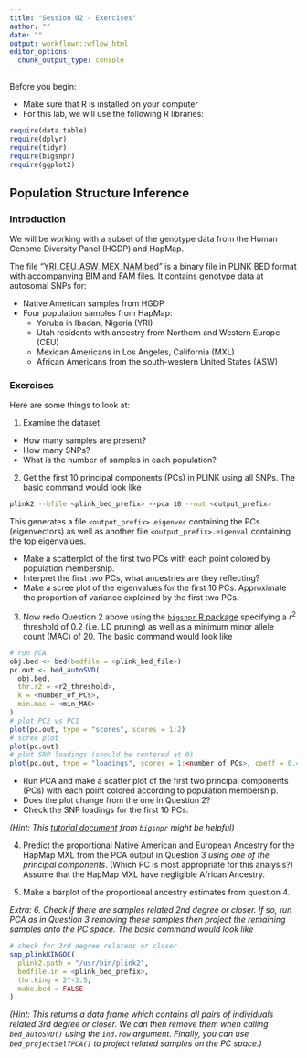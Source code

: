 ```yaml
---
title: "Session 02 - Exercises"
author: ""
date: ""
output: workflowr::wflow_html
editor_options:
  chunk_output_type: console
---
```

Before you begin:

* Make sure that R is installed on your computer
* For this lab, we will use the following R libraries:
```r
require(data.table)
require(dplyr)
require(tidyr)
require(bigsnpr)
require(ggplot2)
```

## Population Structure Inference

### Introduction
We will be working with a subset of the genotype data from the Human Genome Diversity Panel (HGDP) and HapMap.

The file “[YRI_CEU_ASW_MEX_NAM.bed](https://github.com/joellembatchou/SISG2022_Association_Mapping/tree/master/data)” is a binary file in PLINK BED format with accompanying BIM and FAM files.
It contains genotype data at autosomal SNPs for:

* Native American samples from HGDP
* Four population samples from HapMap: 
  + Yoruba in Ibadan, Nigeria (YRI)
  + Utah residents with ancestry from
Northern and Western Europe (CEU)
  + Mexican Americans in Los Angeles, California (MXL)
  + African Americans from the south-western United States (ASW)

### Exercises
Here are some things to look at:

1. Examine the dataset:
  * How many samples are present? 
  * How many SNPs?
  * What is the number of samples in each population?

2. Get the first 10 principal components (PCs) in PLINK using all SNPs. The basic command would look like
```bash
plink2 --bfile <plink_bed_prefix> --pca 10 --out <output_prefix>
```
This generates a file `<output_prefix>.eigenvec` containing the PCs (eigenvectors) as well as another file `<output_prefix>.eigenval` containing the top eigenvalues.

  * Make a scatterplot of the first two PCs with each point colored by population membership. 
  * Interpret the first two PCs, what ancestries are they reflecting?
  * Make a scree plot of the eigenvalues for the first 10 PCs. Approximate the proportion of variance explained by the first two PCs.

3. Now redo Question 2 above using the [`bigsnpr` R package](https://privefl.github.io/bigsnpr/reference/index.html) specifying a $r^2$ threshold of 0.2 (i.e. LD pruning) as well as a minimum minor allele count (MAC) of 20. The basic command would look like
```r
# run PCA
obj.bed <- bed(bedfile = <plink_bed_file>)
pc.out <- bed_autoSVD(
  obj.bed, 
  thr.r2 = <r2_threshold>, 
  k = <number_of_PCs>, 
  min.mac = <min_MAC>
)
# plot PC2 vs PC1
plot(pc.out, type = "scores", scores = 1:2)
# scree plot
plot(pc.out) 
# plot SNP loadings (should be centered at 0)
plot(pc.out, type = "loadings", scores = 1:<number_of_PCs>, coeff = 0.4)
```
  * Run PCA and make a scatter plot of the first two
principal components (PCs) with each point colored according to population
membership. 
  * Does the plot change from the one in Question 2?
  * Check the SNP loadings for the first 10 PCs.
  
*(Hint: This [tutorial document](https://privefl.github.io/bigsnpr/articles/bedpca.html) from `bigsnpr` might be helpful)*

4. Predict the proportional Native American and European Ancestry for the HapMap
MXL from the PCA output in Question 3 *using one of the principal components*. (Which PC is most appropriate for this analysis?) Assume that the HapMap MXL have negligible African Ancestry.

5. Make a barplot of the proportional ancestry estimates from question 4.

*Extra: 6. Check if there are samples related 2nd degree or closer. If so, run PCA as in Question 3 removing these samples then project the remaining samples onto the PC space. The basic command would look like*
```r
# check for 3rd degree relateds or closer
snp_plinkKINGQC(
  plink2.path = "/usr/bin/plink2", 
  bedfile.in = <plink_bed_prefix>, 
  thr.king = 2^-3.5,
  make.bed = FALSE
)
```
*(Hint: This returns a data frame which contains all pairs of individuals related 3rd degree or closer. We can then remove them when calling `bed_autoSVD()` using the `ind.row` argument. Finally, you can use `bed_projectSelfPCA()` to project related samples on the PC space.)*


